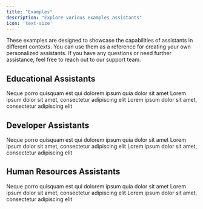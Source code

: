 ```yaml
---
title: "Examples"
description: "Explore various examples assistants"
icon: 'text-size'
---
```


<Note>These examples are designed to showcase the capabilities of assistants in different contexts. You can use them as a reference for creating your own personalized assistants.
If you have any questions or need further assistance, feel free to reach out to our support team.</Note>

## Educational Assistants

<Columns cols={3}>
  <Card title="First Card">
    Neque porro quisquam est qui dolorem ipsum quia dolor sit amet
  </Card>
  <Card title="Second Card">
    Lorem ipsum dolor sit amet, consectetur adipiscing elit
  </Card>
    <Card title="Second Card">
    Lorem ipsum dolor sit amet, consectetur adipiscing elit
  </Card>
</Columns>


## Developer Assistants

<Columns cols={3}>
  <Card title="First Card">
    Neque porro quisquam est qui dolorem ipsum quia dolor sit amet
  </Card>
  <Card title="Second Card">
    Lorem ipsum dolor sit amet, consectetur adipiscing elit
  </Card>
    <Card title="Second Card">
    Lorem ipsum dolor sit amet, consectetur adipiscing elit
  </Card>
</Columns>


## Human Resources Assistants

<Columns cols={3}>
  <Card title="First Card">
    Neque porro quisquam est qui dolorem ipsum quia dolor sit amet
  </Card>
  <Card title="Second Card">
    Lorem ipsum dolor sit amet, consectetur adipiscing elit
  </Card>
    <Card title="Second Card">
    Lorem ipsum dolor sit amet, consectetur adipiscing elit
  </Card>
</Columns>